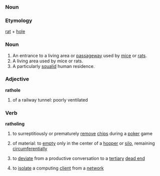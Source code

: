 ===Noun===
===Etymology===
[[rat]] + [[hole]]

===Noun===
{{en-noun}}
# An entrance to a living area or [[passageway]] used by [[mice]] or [[rats]].
# A living area used by mice or rats.
# A particularly [[squalid]] human residence.

===Adjective===
'''rathole'''
# {{rfv-sense}} of a railway tunnel: poorly ventilated

===Verb===
{{en-verb|ratholes|ratholing|ratholed|ratholed}}
'''ratholing'''
# {{rfv-sense}} to surreptitiously or prematurely [[remove]] [[chips]] during a [[poker]] game
# {{rfv-sense}} of material: to [[empty]] only in the center of a [[hopper]] or [[silo]], remaining [[circumferential]]ly
# {{rfv-sense}} to [[deviate]] from a productive conversation to a [[tertiary]] [[dead end]]
# {{rfv-sense}} to [[isolate]] a computing [[client]] from a [[network]]